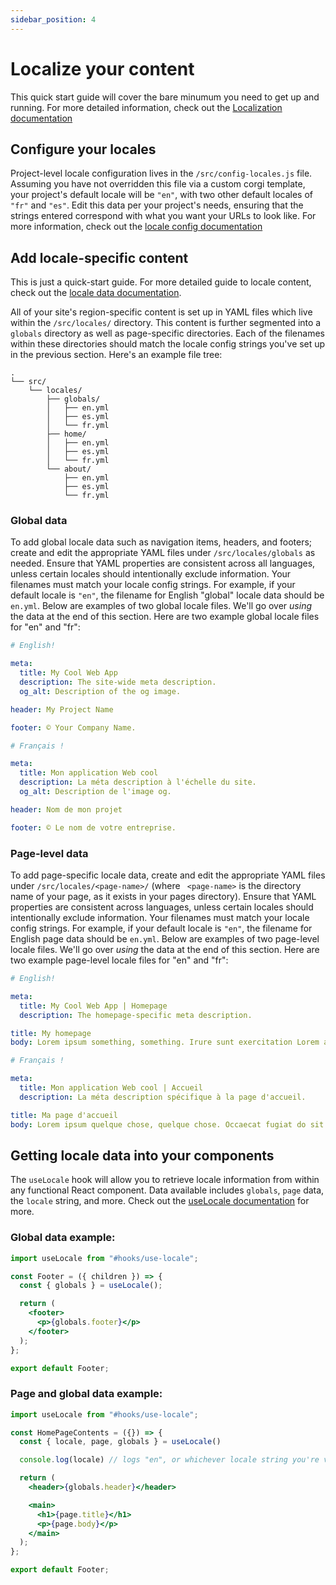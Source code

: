 ```yaml
---
sidebar_position: 4
---
```


# Localize your content

This quick start guide will cover the bare minumum you need to get up and running. For more detailed information, check out the [Localization documentation](../category/localization/)

## Configure your locales

Project-level locale configuration lives in the `/src/config-locales.js` file. Assuming you have not overridden this file via a custom corgi template, your project's default locale will be `"en"`, with two other default locales of `"fr"` and `"es"`. Edit this data per your project's needs, ensuring that the strings entered correspond with what you want your URLs to look like. For more information, check out the [locale config documentation](../localization/configuration)

## Add locale-specific content

This is just a quick-start guide. For more detailed guide to locale content, check out the [locale data documentation](../localization/data).

All of your site's region-specific content is set up in YAML files which live within the `/src/locales/` directory. This content is further segmented into a `globals` directory as well as page-specific directories. Each of the filenames within these directories should match the locale config strings you've set up in the previous section. Here's an example file tree:

```
.
└── src/
    └── locales/
        ├── globals/
        │   ├── en.yml
        │   ├── es.yml
        │   └── fr.yml
        ├── home/
        │   ├── en.yml
        │   ├── es.yml
        │   └── fr.yml
        └── about/
            ├── en.yml
            ├── es.yml
            └── fr.yml
```

### Global data

To add global locale data such as navigation items, headers, and footers; create and edit the appropriate YAML files under `/src/locales/globals` as needed. Ensure that YAML properties are consistent across all languages, unless certain locales should intentionally exclude information. Your filenames must match your locale config strings. For example, if your default locale is `"en"`, the filename for English "global" locale data should be `en.yml`. Below are examples of two global locale files. We'll go over _using_ the data at the end of this section. Here are two example global locale files for "en" and "fr":

```yml title="/src/locales/globals/en.yml"
# English!

meta:
  title: My Cool Web App
  description: The site-wide meta description.
  og_alt: Description of the og image.

header: My Project Name

footer: © Your Company Name.
```

```yml title="/src/locales/globals/fr.yml"
# Français !

meta:
  title: Mon application Web cool
  description: La méta description à l'échelle du site.
  og_alt: Description de l'image og.

header: Nom de mon projet

footer: © Le nom de votre entreprise.
```

### Page-level data

To add page-specific locale data, create and edit the appropriate YAML files under `/src/locales/<page-name>/` (where ` <page-name>` is the directory name of your page, as it exists in your pages directory). Ensure that YAML properties are consistent across languages, unless certain locales should intentionally exclude information. Your filenames must match your locale config strings. For example, if your default locale is `"en"`, the filename for English page data should be `en.yml`. Below are examples of two page-level locale files. We'll go over _using_ the data at the end of this section. Here are two example page-level locale files for "en" and "fr":

```yml title="/src/locales/home/en.yml"
# English!

meta:
  title: My Cool Web App | Homepage
  description: The homepage-specific meta description.

title: My homepage
body: Lorem ipsum something, something. Irure sunt exercitation Lorem anim nostrud non ipsum fugiat aute. Reprehenderit ullamco aliqua dolore irure laboris. Officia nulla exercitation voluptate elit. Sit eiusmod nostrud reprehenderit Lorem veniam. Esse irure proident ea duis consectetur fugiat proident mollit mollit. Aliqua labore nostrud commodo laboris officia ullamco aliqua pariatur ex in reprehenderit magna. Cupidatat consequat labore mollit et anim veniam anim.
```

```yml title="/src/locales/home/fr.yml"
# Français !

meta:
  title: Mon application Web cool | Accueil
  description: La méta description spécifique à la page d'accueil.

title: Ma page d'accueil
body: Lorem ipsum quelque chose, quelque chose. Occaecat fugiat do sit id incididunt qui. Voluptate consectetur elit et enim ut sint excepteur dolore culpa laborum veniam eu ipsum. Non deserunt aliquip consectetur ut sunt nostrud labore officia labore. Incididunt eiusmod consectetur id aute anim dolor ipsum ullamco ex consequat esse fugiat. Excepteur ad sit tempor voluptate commodo. Ea labore veniam ea do. Aliqua non consequat ipsum irure id ipsum cillum laboris non reprehenderit culpa consequat.
```

## Getting locale data into your components

The `useLocale` hook will allow you to retrieve locale information from within any functional React component. Data available includes `globals`, `page` data, the `locale` string, and more. Check out the [useLocale documentation](../localization/use-locale-hook) for more.

### Global data example:

```jsx title=/src/components/footer/footer.js
import useLocale from "#hooks/use-locale";

const Footer = ({ children }) => {
  const { globals } = useLocale();

  return (
    <footer>
      <p>{globals.footer}</p>
    </footer>
  );
};

export default Footer;
```

### Page and global data example:

```jsx title=/src/components/home-page-contents/home-page-contents.js
import useLocale from "#hooks/use-locale";

const HomePageContents = ({}) => {
  const { locale, page, globals } = useLocale()

  console.log(locale) // logs "en", or whichever locale string you're viewing.

  return (
    <header>{globals.header}</header>

    <main>
      <h1>{page.title}</h1>
      <p>{page.body}</p>
    </main>
  );
};

export default Footer;
```
